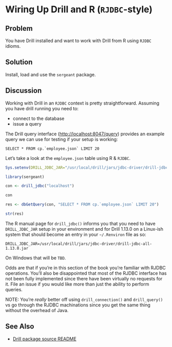 # Wiring Up Drill and R (`RJDBC`-style)

## Problem

You have Drill installed and want to work with Drill from R using `RJDBC` idioms.

## Solution

Install, load and use the `sergeant` package.

## Discussion

Working with Drill in an `RJDBC` context is pretty straightforward. Assuming you have drill running you need to:

- connect to the database
- issue a query

The Drill query interface (<http://localhost:8047/query>) provides an example query we can use for testing if your setup is working:

    SELECT * FROM cp.`employee.json` LIMIT 20

Let's take a look at the `employee.json` table using R & `RJDBC`.

```r
Sys.setenv(DRILL_JDBC_JAR="/usr/local/drill/jars/jdbc-driver/drill-jdbc-all-1.13.0.jar")
```
```r
library(sergeant)

con <- drill_jdbc("localhost")

con

res <- dbGetQuery(con, "SELECT * FROM cp.`employee.json` LIMIT 20")

str(res)
```

The R manual page for `drill_jdbc()` informs you that you need to have `DRILL_JDBC_JAR` setup in your environment and for Drill 1.13.0 on a Linux-ish system that should become an entry in your `~/.Renviron` file as so:

    DRILL_JDBC_JAR=/usr/local/drill/jars/jdbc-driver/drill-jdbc-all-1.13.0.jar

On Windows that will be `TBD`.

Odds are that if you're in this section of the book you're familiar with RJDBC operations. You'll also be disappointed that most of the RJDBC interface has not been fully implemented since there have been virtually no requests for it. File an issue if you would like more than just the ability to perform queries.

NOTE: You're _really_ better off using `drill_connection()` and `drill_query()` vs go through the RJDBC machinations since you get the same thing without the overhead of Java.

## See Also

- [Drill package source README](https://github.com/hrbrmstr/sergeant/blob/master/README.md)